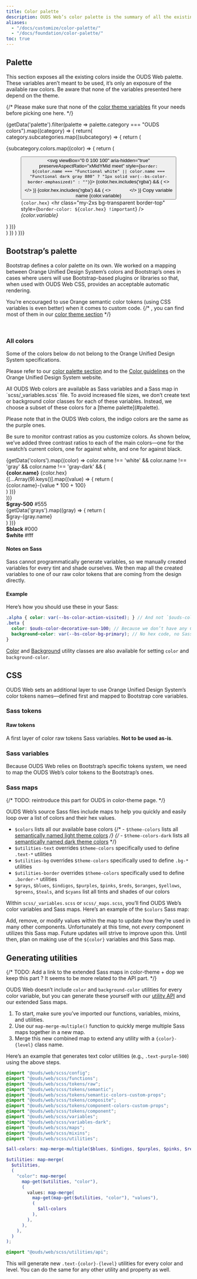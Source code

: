 ```yaml
---
title: Color palette
description: OUDS Web’s color palette is the summary of all the existing and useable colors.
aliases:
  - "/docs/customize/color-palette/"
  - "/docs/foundation/color-palette/"
toc: true
---
```



## Palette

This section exposes all the existing colors inside the OUDS Web palette. These variables aren’t meant to be used, it’s only an exposure of the available raw colors. Be aware that none of the variables presented here depend on the theme.

{/* Please make sure that none of the [color theme variables]([[docsref:/customize/color-theme]]) fit your needs before picking one here. */}

{getData('palette').filter(palette => palette.category === "OUDS colors").map((category) => {
  return(
    category.subcategories.map((subcategory) => {
      return (
       <div class="row row-cols-1 row-cols-sm-2 row-cols-md-4 row-cols-lg-3 row-cols-xl-5 gy-tall pb-lg">
        {subcategory.colors.map((color) => {
          return (
            <figure class="mb-none" aria-label={color.name}>
              <button class="border-none p-none color-copy ratio ratio-1x1" data-clipboard-text={color.variable} data-bs-toggle="tooltip" data-bs-title="Copy to clipboard">
                <svg viewBox="0 0 100 100" aria-hidden="true" preserveAspectRatio="xMidYMid meet" style={`border: ${color.name === "Functional white" || color.name === "Functional dark gray 880" ? "1px solid var(--bs-color-border-emphasized)" : ""}`}>
                  {color.hex.includes('rgba') && (
                    <>
                      <rect fill="#fff" width="50" height="100"/>
                      <rect fill="#141414" x="50" width="50" height="100"/>
                    </>
                  )}
                  <rect fill={color.hex} width="100" height="100"/>
                  {color.hex.includes('rgba') && (
                    <>
                      <svg class="decorative-xs-icon text-always-black" x="15" y="15" width="20" height="20" aria-hidden="true">
                        <use xlink:href="#ui-light-mode"/>
                      </svg>
                      <svg class="decorative-xs-icon text-always-white" x="65" y="15" width="20" height="20" aria-hidden="true">
                        <use xlink:href="#ui-dark-mode"/>
                      </svg>
                    </>
                  )}
                </svg>
                <span class="visually-hidden">Copy variable name {color.variable}</span>
              </button>
              <figcaption class="py-2xs">
                <code class="user-select-all">{color.hex}</code>
                <hr class="my-2xs bg-transparent border-top" style={`border-color: ${color.hex} !important`} />
                <var class="user-select-all">{color.variable}</var>
              </figcaption>
            </figure>
          )
        })}
      </div>
    )
    })
  )
})}

## Bootstrap’s palette

Bootstrap defines a color palette on its own. We worked on a mapping between Orange Unified Design System’s colors and Bootstrap’s ones in cases where users will use Bootstrap-based plugins or libraries so that, when used with OUDS Web CSS, provides an acceptable automatic rendering.

You’re encouraged to use Orange semantic color tokens (using CSS variables is even better) when it comes to custom code.
{/* , you can find most of them in our [color theme section]([[docsref:/customize/color-theme]]) */}

<BootstrapCompatibility>
<br />

### All colors

<Callout type="danger">
Some of the colors below do not belong to the Orange Unified Design System specifications.

Please refer to our [color palette section](#palette) and to the [Color guidelines](https://unified-design-system.orange.com/472794e18/p/217ac6-color) on the Orange Unified Design System website.
</Callout>

<Callout type="warning">
All OUDS Web colors are available as Sass variables and a Sass map in `scss/_variables.scss` file. To avoid increased file sizes, we don’t create text or background color classes for each of these variables. Instead, we choose a subset of these colors for a [theme palette](#palette).

Please note that in the OUDS Web colors, the indigo colors are the same as the purple ones.
</Callout>

Be sure to monitor contrast ratios as you customize colors. As shown below, we’ve added three contrast ratios to each of the main colors—one for the swatch’s current colors, one for against white, and one for against black.

<div class="row font-monospace">
  {getData('colors').map((color) => color.name !== 'white' && color.name !== 'gray' && color.name !== 'gray-dark' && (
    <div class="col-md-4 mb-lg">
      <div class={`p-lg mb-sm position-relative swatch-${color.name}`}>
        <strong class="d-block">{color.name}</strong>
        {color.hex}
      </div>
      {[...Array(9).keys()].map((value) => {
        return (
          <div class={`p-lg bd-${color.name}-${value * 100 + 100}`}>{color.name}-{value * 100 + 100}</div>
        )
      })}
    </div>
  ))}

  <div class="col-md-4 mb-lg">
    <div class="p-lg mb-sm position-relative swatch-gray-500">
      <strong class="d-block">$gray-500</strong>
      #555
    </div>
    {getData('grays').map((gray) => {
      return (
        <div class={`p-lg bd-gray-${gray.name}`}>$gray-{gray.name}</div>
      )
    })}
  </div>

  <div class="col-md-4 mb-lg">
    <div class="p-lg mb-sm bd-black text-always-on-black">
      <strong class="d-block">$black</strong>
      #000
    </div>
    <div class="p-lg mb-sm bd-white border">
      <strong class="d-block">$white</strong>
      #fff
    </div>
  </div>
</div>

#### Notes on Sass

Sass cannot programmatically generate variables, so we manually created variables for every tint and shade ourselves. We then map all the created variables to one of our raw color tokens that are coming from the design directly.

#### Example

Here’s how you should use these in your Sass:

```scss
.alpha { color: var(--bs-color-action-visited); } // And not `$ouds-color-decorative-amethyst-600` or `$ouds-color-action-visited-light` directly
.beta {
  color: $ouds-color-decorative-sun-100; // Because we don’t have any CSS variable but prefer avoid the raw variables
  background-color: var(--bs-color-bg-primary); // No hex code, no Sass variable
}
```

[Color]([[docsref:/utilities/colors]]) and [Background]([[docsref:/utilities/background]]) utility classes are also available for setting `color` and `background-color`.
</BootstrapCompatibility>

## CSS

OUDS Web sets an additional layer to use Orange Unified Design System’s color tokens names—defined first and mapped to Bootstrap core variables.

### Sass tokens

#### Raw tokens

A first layer of color raw tokens Sass variables. **Not to be used as-is**.

<ScssDocs name="ouds-raw-color" file="scss/tokens/_raw.scss" />

### Sass variables

<BootstrapCompatibility>
Because OUDS Web relies on Bootstrap’s specific tokens system, we need to map the OUDS Web’s color tokens to the Bootstrap’s ones.

<ScssDocs name="color-variables" file="scss/_variables.scss" />

<ScssDocs name="gray-color-variables" file="scss/_variables.scss" />
</BootstrapCompatibility>

### Sass maps

{/* TODO: reintroduce this part for OUDS in color-theme page. */}

<BootstrapCompatibility>
OUDS Web’s source Sass files include maps to help you quickly and easily loop over a list of colors and their hex values.

- `$colors` lists all our available base colors
{/* - `$theme-colors` lists all [semantically named light theme colors]([[docsref:/customize/color-theme]]) */}
{/* - `$theme-colors-dark` lists all [semantically named dark theme colors]([[docsref:/customize/color-theme]]) */}
- `$utilities-text` overrides `$theme-colors` specifically used to define `.text-*` utilities
- `$utilities-bg` overrides `$theme-colors` specifically used to define `.bg-*` utilities
- `$utilities-border` overrides `$theme-colors` specifically used to define `.border-*` utilities
- `$grays`, `$blues`, `$indigos`, `$purples`, `$pinks`, `$reds`, `$oranges`, `$yellows`, `$greens`, `$teals`, and `$cyans` list all tints and shades of our colors

Within `scss/_variables.scss` or `scss/_maps.scss`, you’ll find OUDS Web’s color variables and Sass maps. Here’s an example of the `$colors` Sass map:

<ScssDocs name="colors-map" file="scss/_variables.scss" />

Add, remove, or modify values within the map to update how they’re used in many other components. Unfortunately at this time, not _every_ component utilizes this Sass map. Future updates will strive to improve upon this. Until then, plan on making use of the `${color}` variables and this Sass map.
</BootstrapCompatibility>

## Generating utilities

{/* TODO: Add a link to the extended Sass maps in color-theme + dop we keep this part ? It seems to be more related to the API part. */}

OUDS Web doesn’t include `color` and `background-color` utilities for every color variable, but you can generate these yourself with our [utility API]([[docsref:/utilities/api]]) and our extended Sass maps.

1. To start, make sure you’ve imported our functions, variables, mixins, and utilities.
2. Use our `map-merge-multiple()` function to quickly merge multiple Sass maps together in a new map.
3. Merge this new combined map to extend any utility with a `{color}-{level}` class name.

Here’s an example that generates text color utilities (e.g., `.text-purple-500`) using the above steps.

```scss
@import "@ouds/web/scss/config";
@import "@ouds/web/scss/functions";
@import "@ouds/web/scss/tokens/raw";
@import "@ouds/web/scss/tokens/semantic";
@import "@ouds/web/scss/tokens/semantic-colors-custom-props";
@import "@ouds/web/scss/tokens/composite";
@import "@ouds/web/scss/tokens/component-colors-custom-props";
@import "@ouds/web/scss/tokens/component";
@import "@ouds/web/scss/variables";
@import "@ouds/web/scss/variables-dark";
@import "@ouds/web/scss/maps";
@import "@ouds/web/scss/mixins";
@import "@ouds/web/scss/utilities";

$all-colors: map-merge-multiple($blues, $indigos, $purples, $pinks, $reds, $oranges, $yellows, $greens, $teals, $cyans);

$utilities: map-merge(
  $utilities,
  (
    "color": map-merge(
      map-get($utilities, "color"),
      (
        values: map-merge(
          map-get(map-get($utilities, "color"), "values"),
          (
            $all-colors
          ),
        ),
      ),
    ),
  )
);

@import "@ouds/web/scss/utilities/api";
```

This will generate new `.text-{color}-{level}` utilities for every color and level. You can do the same for any other utility and property as well.
